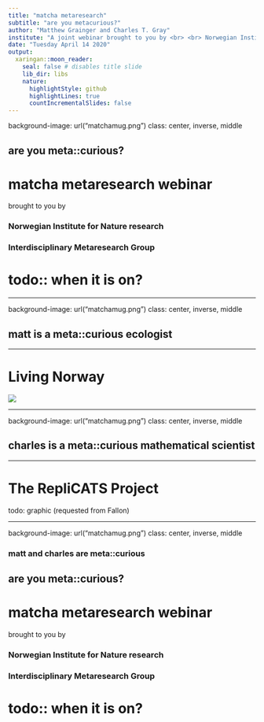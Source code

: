 ```yaml
---
title: "matcha metaresearch"
subtitle: "are you metacurious?"
author: "Matthew Grainger and Charles T. Gray"
institute: "A joint webinar brought to you by <br> <br> Norwegian Institute for Nature Research <br> Interdisciplinary Metaresearch Group"
date: "Tuesday April 14 2020"
output:
  xaringan::moon_reader:
    seal: false # disables title slide
    lib_dir: libs
    nature:
      highlightStyle: github
      highlightLines: true
      countIncrementalSlides: false
---
```


background-image: url("matchamug.png")
class: center, inverse, middle

## are you meta::curious?

# matcha metaresearch webinar

brought to you by

### Norwegian Institute for Nature research

### Interdisciplinary Metaresearch Group

# todo:: when it is on?

---

background-image: url("matchamug.png")
class: center, inverse, middle

## matt is a meta::curious ecologist


---

# Living Norway

![](/slides/welcome/logo1.png)

---

background-image: url("matchamug.png")
class: center, inverse, middle

## charles is a meta::curious mathematical scientist

---

# The RepliCATS Project

todo: graphic (requested from Fallon)

---

background-image: url("matchamug.png")
class: center, inverse, middle

### matt and charles are meta::curious

## are you meta::curious?

# matcha metaresearch webinar

brought to you by

### Norwegian Institute for Nature research

### Interdisciplinary Metaresearch Group

# todo:: when it is on?
